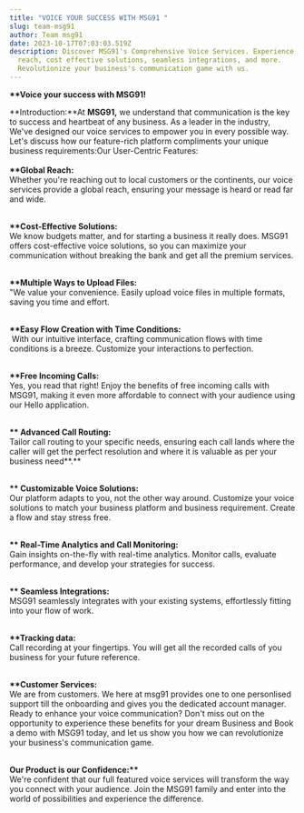 ```yaml
---
title: "VOICE YOUR SUCCESS WITH MSG91 "
slug: team-msg91
author: Team msg91
date: 2023-10-17T07:03:03.519Z
description: Discover MSG91's Comprehensive Voice Services. Experience global
  reach, cost effective solutions, seamless integrations, and more.
  Revolutionize your business's communication game with us.
---
```

<!--StartFragment-->

**\*\*Voice your success with MSG91!**

**Introduction:**At **MSG91,** we understand that communication is the key to success and heartbeat of any business. As a leader in the industry, We've designed our voice services to empower you in every possible way. Let's discuss how our feature-rich platform compliments your unique business requirements:Our User-Centric Features:\
**\
\*\*Global Reach:**\
Whether you're reaching out to local customers or the continents, our voice services provide a global reach, ensuring your message is heard or read far and wide.

**\
\*\*Cost-Effective Solutions:** \
We know budgets matter, and for starting a business it really does. MSG91 offers cost-effective voice solutions, so you can maximize your communication without breaking the bank and get all the premium services.

**\
\*\*Multiple Ways to Upload Files:** \
"We value your convenience. Easily upload voice files in multiple formats, saving you time and effort.

**\
\*\*Easy Flow Creation with Time Conditions:**\
 With our intuitive interface, crafting communication flows with time conditions is a breeze. Customize your interactions to perfection.

**\
\*\*Free Incoming Calls:** \
Yes, you read that right! Enjoy the benefits of free incoming calls with MSG91, making it even more affordable to connect with your audience using our Hello application.

**\
\*\* Advanced Call Routing:**\
Tailor call routing to your specific needs, ensuring each call lands where the caller will get the perfect resolution and where it is valuable as per your business need**.**

**\
\*\* Customizable Voice Solutions:** \
Our platform adapts to you, not the other way around. Customize your voice solutions to match your business platform and business requirement. Create a flow and stay stress free.

**\
\*\* Real-Time Analytics and Call Monitoring:** \
Gain insights on-the-fly with real-time analytics. Monitor calls, evaluate performance, and develop your strategies for success.

**\
\*\* Seamless Integrations:**\
MSG91 seamlessly integrates with your existing systems, effortlessly fitting into your flow of work.

**\
\*\*Tracking data:** \
Call recording at your fingertips. You will get all the recorded calls of you business for your future reference.

**\
\*\*Customer Services:** \
We are from customers. We here at msg91 provides one to one personlised support till the onboarding and gives you the dedicated account manager. Ready to enhance your voice communication? Don't miss out on the opportunity to experience these benefits for your dream Business and Book a demo with MSG91 today, and let us show you how we can revolutionize your business's communication game.

**\
Our Product is our Confidence:\*\*** \
We're confident that our full featured voice services will transform the way you connect with your audience. Join the MSG91 family and enter into the world of possibilities and experience the difference.

<!--EndFragment-->
